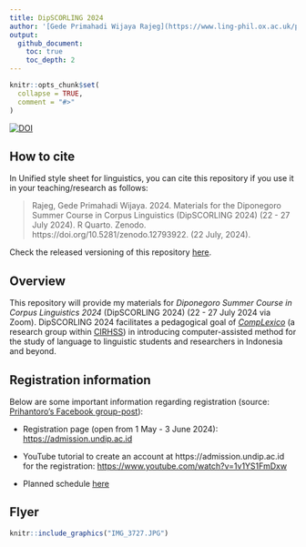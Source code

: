 ```yaml
---
title: DipSCORLING 2024
author: '[Gede Primahadi Wijaya Rajeg](https://www.ling-phil.ox.ac.uk/people/gede-rajeg) <a itemprop="sameAs" content="https://orcid.org/0000-0002-2047-8621" href="https://orcid.org/0000-0002-2047-8621" target="orcid.widget" rel="noopener noreferrer" style="vertical-align:top;"><img src="https://orcid.org/sites/default/files/images/orcid_16x16.png" style="width:1em;margin-right:.5em;" alt="ORCID iD icon"></a>'
output:
  github_document:
    toc: true
    toc_depth: 2
---
```


<!-- README.md is generated from README.Rmd. Please edit that file -->

```r
knitr::opts_chunk$set(
  collapse = TRUE,
  comment = "#>"
)
```


<!-- badges: start -->

[![DOI](https://zenodo.org/badge/DOI/10.5281/zenodo.12793922.svg)](https://zenodo.org/doi/10.5281/zenodo.12793922)

<!-- badges: end -->

## How to cite

In Unified style sheet for linguistics, you can cite this repository if you use it in your teaching/research as follows:

> Rajeg, Gede Primahadi Wijaya. 2024. Materials for the Diponegoro Summer Course in Corpus Linguistics (DipSCORLING 2024) (22 - 27 July 2024). R Quarto. Zenodo. https://doi.org/10.5281/zenodo.12793922. (22 July, 2024).

Check the released versioning of this repository [here](https://github.com/complexico/dipscorling2024/releases).

## Overview

This repository will provide my materials for *Diponegoro Summer Course in Corpus Linguistics 2024* (DipSCORLING 2024) (22 - 27 July 2024 via Zoom). DipSCORLING 2024 facilitates a pedagogical goal of [*CompLexico*](https://github.com/complexico) (a research group within [CIRHSS](https://www.cirhss.org/)) in introducing computer-assisted method for the study of language to linguistic students and researchers in Indonesia and beyond.

## Registration information

Below are some important information regarding registration (source: [Prihantoro's Facebook group-post](https://www.facebook.com/groups/471206953085498/permalink/2325617937644381/)):

- Registration page (open from 1 May - 3 June 2024): [https://admission.undip.ac.id](https://admission.undip.ac.id)

- YouTube tutorial to create an account at https://admission.undip.ac.id for the registration: [https://www.youtube.com/watch?v=1v1YS1FmDxw](https://www.youtube.com/watch?v=1v1YS1FmDxw)

- Planned schedule [here](https://docs.google.com/document/d/1KQHpSOUkBb7DDr_VB1XMvGZ8zUulzJvwF0to2l-ZhFA/mobilebasic?)

## Flyer

```r
knitr::include_graphics("IMG_3727.JPG")
```
